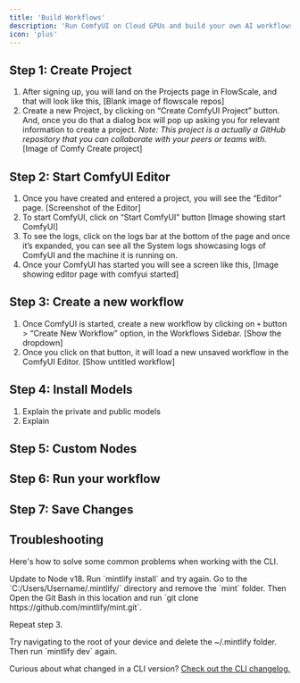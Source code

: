 ```yaml
---
title: 'Build Workflows'
description: 'Run ComfyUI on Cloud GPUs and build your own AI workflows'
icon: 'plus'
---
```


## Step 1: Create Project

1. After signing up, you will land on the Projects page in FlowScale, and that will look like this, [Blank image of flowscale repos]
2. Create a new Project, by clicking on “Create ComfyUI Project” button. And, once you do that a dialog box will pop up asking you for relevant information to create a project.
*Note: This project is a actually a GitHub repository that you can collaborate with your peers or teams with.* 
[Image of Comfy Create project]

## Step 2: Start ComfyUI Editor

1. Once you have created and entered a project, you will see the “Editor” page. [Screenshot of the Editor]
2. To start ComfyUI, click on “Start ComfyUI” button [Image showing start ComfyUI]
3. To see the logs, click on the logs bar at the bottom of the page and once it’s expanded, you can see all the System logs showcasing logs of ComfyUI and the machine it is running on.
4. Once your ComfyUI has started you will see a screen like this, [Image showing editor page with comfyui started]

## Step 3: Create a new workflow

1. Once ComfyUI is started, create a new workflow by clicking on `+` button > “Create New Workflow” option, in the Workflows Sidebar. [Show the dropdown]
2. Once you click on that button, it will load a new unsaved workflow in the ComfyUI Editor. [Show untitled workflow]

## Step 4: Install Models

1. Explain the private and public models
2. Explain

## Step 5: Custom Nodes

## Step 6: Run your workflow

## Step 7: Save Changes

## Troubleshooting

Here's how to solve some common problems when working with the CLI.

<AccordionGroup>
  <Accordion title="Mintlify is not loading">
    Update to Node v18. Run `mintlify install` and try again.
  </Accordion>
  <Accordion title="No such file or directory on Windows">
Go to the `C:/Users/Username/.mintlify/` directory and remove the `mint`
folder. Then Open the Git Bash in this location and run `git clone
https://github.com/mintlify/mint.git`.

Repeat step 3.

  </Accordion>
  <Accordion title="Getting an unknown error">
    Try navigating to the root of your device and delete the ~/.mintlify folder.
    Then run `mintlify dev` again.
  </Accordion>
</AccordionGroup>

Curious about what changed in a CLI version? [Check out the CLI changelog.](/changelog/command-line)
